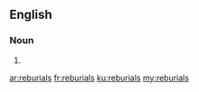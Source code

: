 ==English==

===Noun===
{{head|en}}

# {{plural of|reburial}}

[[ar:reburials]]
[[fr:reburials]]
[[ku:reburials]]
[[my:reburials]]
